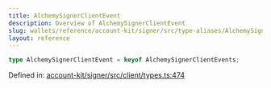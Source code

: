 ```yaml
---
title: AlchemySignerClientEvent
description: Overview of AlchemySignerClientEvent
slug: wallets/reference/account-kit/signer/src/type-aliases/AlchemySignerClientEvent
layout: reference
---
```


```ts
type AlchemySignerClientEvent = keyof AlchemySignerClientEvents;
```

Defined in: [account-kit/signer/src/client/types.ts:474](https://github.com/alchemyplatform/aa-sdk/blob/5b9429f0f16dcd4ff822527b8de589e19e88faa7/account-kit/signer/src/client/types.ts#L474)
